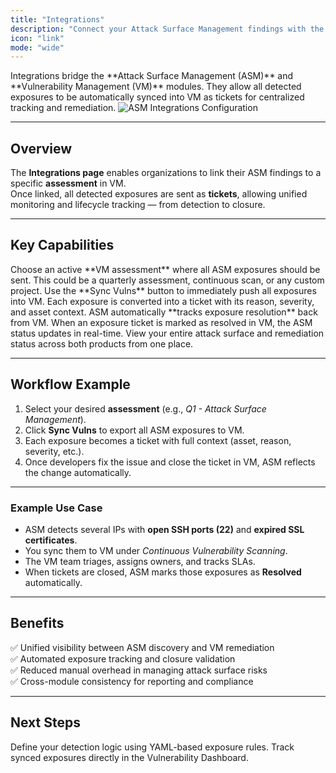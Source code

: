 ```yaml
---
title: "Integrations"
description: "Connect your Attack Surface Management findings with the Vulnerability Management (VM) module for unified remediation tracking."
icon: "link"
mode: "wide"
---
```


<Banner>
Integrations bridge the **Attack Surface Management (ASM)** and **Vulnerability Management (VM)** modules.  
They allow all detected exposures to be automatically synced into VM as tickets for centralized tracking and remediation.
</Banner>

<Frame caption="Vulnerability Synchronization Configuration">
  <img src="/images/asm/integrations.png" alt="ASM Integrations Configuration"/>
</Frame>

---

## Overview

The **Integrations page** enables organizations to link their ASM findings to a specific **assessment** in VM.  
Once linked, all detected exposures are sent as **tickets**, allowing unified monitoring and lifecycle tracking — from detection to closure.

---

## Key Capabilities

<Columns cols={2}>

<Card title="Assessment Selection" icon="list-tree">
  Choose an active **VM assessment** where all ASM exposures should be sent.  
  This could be a quarterly assessment, continuous scan, or any custom project.
</Card>

<Card title="One-Click Sync" icon="rotate">
  Use the **Sync Vulns** button to immediately push all exposures into VM.  
  Each exposure is converted into a ticket with its reason, severity, and asset context.
</Card>

<Card title="Auto Status Tracking" icon="arrows-rotate">
  ASM automatically **tracks exposure resolution** back from VM.  
  When an exposure ticket is marked as resolved in VM, the ASM status updates in real-time.
</Card>

<Card title="Centralized Visibility" icon="eye">
  View your entire attack surface and remediation status across both products from one place.
</Card>

</Columns>

---

## Workflow Example

1. Select your desired **assessment** (e.g., *Q1 - Attack Surface Management*).  
2. Click **Sync Vulns** to export all ASM exposures to VM.  
3. Each exposure becomes a ticket with full context (asset, reason, severity, etc.).  
4. Once developers fix the issue and close the ticket in VM, ASM reflects the change automatically.

---

### Example Use Case

- ASM detects several IPs with **open SSH ports (22)** and **expired SSL certificates**.  
- You sync them to VM under *Continuous Vulnerability Scanning*.  
- The VM team triages, assigns owners, and tracks SLAs.  
- When tickets are closed, ASM marks those exposures as **Resolved** automatically.

---

## Benefits

✅ Unified visibility between ASM discovery and VM remediation  
✅ Automated exposure tracking and closure validation  
✅ Reduced manual overhead in managing attack surface risks  
✅ Cross-module consistency for reporting and compliance  

---

## Next Steps

<Card title="Set Exposure Policies" icon="scroll" href="/products/asm/exposure-rules">
  Define your detection logic using YAML-based exposure rules.
</Card>

<Card title="View Exposures in VM" icon="arrow-right-arrow-left" href="/products/vm/unified-vulnerability-dashboard">
  Track synced exposures directly in the Vulnerability Dashboard.
</Card>
